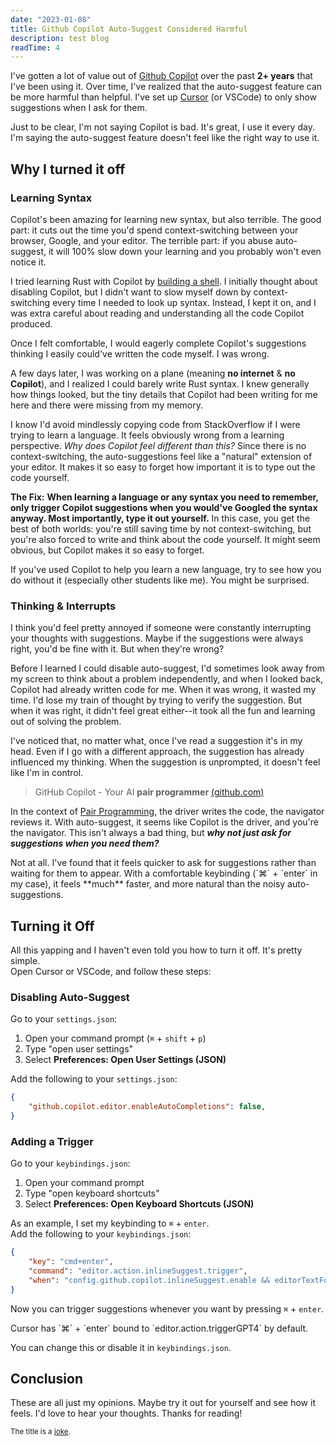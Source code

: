 ```yaml
---
date: "2023-01-08"
title: Github Copilot Auto-Suggest Considered Harmful
description: test blog
readTime: 4
---
```


I've gotten a lot of value out of [Github Copilot](https://github.com/features/copilot) over the past **2+ years** that I've been using it. Over time, I've realized that the auto-suggest feature can be more harmful than helpful. I've set up [Cursor](https://cursor.sh/) (or VSCode) to only show suggestions when I ask for them.

Just to be clear, I'm not saying Copilot is bad. It's great, I use it every day. I'm saying the auto-suggest feature doesn't feel like the right way to use it.

## Why I turned it off

### Learning Syntax
Copilot's been amazing for learning new syntax, but also terrible.
The good part: it cuts out the time you'd spend context-switching between your browser, Google, and your editor. The terrible part: if you abuse auto-suggest, it will 100% slow down your learning and you probably won't even notice it.

I tried learning Rust with Copilot by [building a shell](https://github.com/rashadphil/rush). I initially thought about disabling Copilot, but I didn't want to slow myself down by context-switching every time I needed to look up syntax. Instead, I kept it on, and I was extra careful about reading and understanding all the code Copilot produced.

Once I felt comfortable, I would eagerly complete Copilot's suggestions thinking I easily could've written the code myself. I was wrong.

A few days later, I was working on a plane (meaning **no internet** & **no Copilot**), and I realized I could barely write Rust syntax. I knew generally how things looked, but the tiny details that Copilot had been writing for me here and there were missing from my memory.

I know I'd avoid mindlessly copying code from StackOverflow if I were trying to learn a language. It feels obviously wrong from a learning perspective. *Why does Copilot feel different than this?* Since there is no context-switching, the auto-suggestions feel like a "natural" extension of your editor. It makes it so easy to forget how important it is to type out the code yourself.

**The Fix:** **When learning a language or any syntax you need to remember, only trigger Copilot suggestions when you would've Googled the syntax anyway. Most importantly, type it out yourself.** In this case, you get the best of both worlds: you're still saving time by not context-switching, but you're also forced to write and think about the code yourself. It might seem obvious, but Copilot makes it so easy to forget.

<Callout title="Hmm.." icon="bulb">
If you've used Copilot to help you learn a new language, try to see how you do without it (especially other students like me). You might be surprised.
</Callout>

### Thinking & Interrupts
I think you'd feel pretty annoyed if someone were constantly interrupting your thoughts with suggestions. Maybe if the suggestions were always right, you'd be fine with it. But when they're wrong?

Before I learned I could disable auto-suggest, I'd sometimes look away from my screen to think about a problem independently, and when I looked back, Copilot had already written code for me. When it was wrong, it wasted my time. I'd lose my train of thought by trying to verify the suggestion. But when it was right, it didn't feel great either--it took all the fun and learning out of solving the problem.

I've noticed that, no matter what, once I've read a suggestion it's in my head. Even if I go with a different approach, the suggestion has already influenced my thinking. When the suggestion is unprompted, it doesn't feel like I'm in control.

> GitHub Copilot - Your AI **pair programmer** [(github.com)](https://github.com/features/copilot)

In the context of [Pair Programming](https://en.wikipedia.org/wiki/Pair_programming), the driver writes the code, the navigator reviews it. With auto-suggest, it seems like Copilot is the driver, and you're the navigator. This isn't always a bad thing, but ***why not just ask for suggestions when you need them?***

<Callout title="Isn't asking slow?" icon="question">
Not at all. I've found that it feels quicker to ask for suggestions rather than waiting for them to appear. With a comfortable keybinding (`⌘` + `enter` in my case), it feels **much** faster, and more natural than the noisy auto-suggestions.
</Callout>


## Turning it Off
All this yapping and I haven't even told you how to turn it off. It's pretty simple.\
Open Cursor or VSCode, and follow these steps:

### Disabling Auto-Suggest
Go to your `settings.json`:
1. Open your command prompt (`⌘` + `shift` + `p`)
1. Type "open user settings"
1. Select **Preferences: Open User Settings (JSON)**

Add the following to your `settings.json`:
```json title="settings.json"
{
    "github.copilot.editor.enableAutoCompletions": false,
}
```

### Adding a Trigger
Go to your `keybindings.json`:
1. Open your command prompt
1. Type "open keyboard shortcuts"
1. Select **Preferences: Open Keyboard Shortcuts (JSON)**

As an example, I set my keybinding to `⌘` + `enter`.\
Add the following to your `keybindings.json`:
```json title="keybindings.json"
{
    "key": "cmd+enter",
    "command": "editor.action.inlineSuggest.trigger",
    "when": "config.github.copilot.inlineSuggest.enable && editorTextFocus && !editorHasSelection && !inlineSuggestionsVisible"
}
```

Now you can trigger suggestions whenever you want by pressing `⌘` + `enter`.

<Callout title="With Cursor?" icon="question" collapsible={true}>
Cursor has `⌘` + `enter` bound to `editor.action.triggerGPT4` by default.

You can change this or disable it in `keybindings.json`.
</Callout>

## Conclusion
These are all just my opinions. Maybe try it out for yourself and see how it feels. I'd love to hear your thoughts. Thanks for reading!

<sub>The title is a [joke](https://en.wikipedia.org/wiki/Considered_harmful).</sub>


